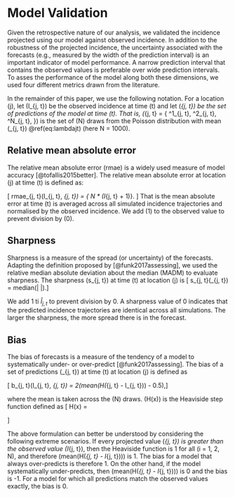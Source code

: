 # Model Validation {#assess}

Given the retrospective nature of our analysis, we validated 
the incidence projected using our model 
against observed incidence. In addition to the 
robustness of the projected incidence, the uncertainty associated 
with the forecasts (e.g., measured by the width of the prediction
interval) is an important indicator of model performance. A 
narrow prediction interval that contains the observed values
is preferable over wide prediction intervals. To asses the 
performance of the model along both these dimensions, 
we used four different metrics drawn from the literature.

In the remainder of this paper, we use the following notation. 
For a location \(j\), let \(I_{j, t}\) be the observed incidence 
at time \(t\) and let 
\(\hat{I}_{j, t}\) be the set of predictions of the model at 
time \(t\). 
That is, \(\hat{I}_{j, t} = 
\{
\hat{I}^1_{j, t}, 
\hat{I}^2_{j, t}, 
\dots
\hat{I}^N_{j, t}, 
\}\) is the set of
\(N\) draws from the Poisson distribution with mean 
\(\lambda_{j, t}\)  \@ref(eq:lambdajt) (here N = 1000).

 
## Relative mean absolute error

The relative mean absolute error (rmae) is a widely used 
measure of model accuracy  [@tofallis2015better]. 
The relative mean absolute error
at location \(j\) at time \(t\) is defined as:

\[
  rmae_{j, t}(I_{j, t}, \hat{I}_{j, t}) = 
 \frac{
 \sum_{s = 1}^N{\lvert I_{j, t} - \hat{I}^s_{j, t} \rvert}
 }
 { N *  (I_{j, t} + 1)}.
 \]
That is the mean absolute error at time \(t\) is averaged 
across all
simulated incidence trajectories and normalised by the observed
incidence. We add \(1\) to the observed value to prevent division by
\(0\).


## Sharpness

Sharpness is a measure of the spread 
(or uncertainty) of the
forecasts. Adapting the definition proposed by [@funk2017assessing],
we used the relative median
absolute deviation about the median (MADM) to evaluate sharpness.
The sharpness \(s_{j, t}\) at time \(t\) at location \(j\)
is
\[
s_{j, t}(\hat{I}_{j, t}) = 
median(\left | \frac{\hat{I}^s_{j, t}  - median(\hat{I}_{j, t})}{median(\hat{I}_{j, t})} 
\right |).\]

We add 1 ti $\hat{I}_{j, t}$ to prevent division by 0.
A sharpness value of 0 indicates that the predicted incidence
trajectories are identical across all simulations. 
The larger the sharpness, the more spread there is in the 
forecast.

## Bias

The bias of forecasts is a measure of the tendency of a model 
to systematically under- or over-predict [@funk2017assessing]. 
The bias of a set 
of predictions \(\hat{I}_{j, t}\) 
at time \(t\) at location \(j\) is defined as

\[
b_{j, t}(I_{j, t}, \hat{I}_{j, t}) = 
2(mean(H(\hat{I}_{j, t} - I_{j, t})) - 0.5),\]

where the mean is taken across the \(N\) draws.
\(H(x)\) is the Heaviside step function defined as
\[
H(x) = \begin{cases} 
0 & \text{ if } x < 0 \\ 
1 & \text{ if } x > 0 \\
0.5 & \text{ if } x = 0. 
\end{cases} 
\]

The above formulation can better be understood by considering 
the following extreme scenarios. If every projected value 
\(\hat{I}_{j, t}\) is greater 
than the observed value \(I_{j, t}\), then the Heaviside 
function is 1 for all \(i = 1, 2, \dots N\), and therefore
\(mean(H(\hat{I}_{j, t} - I_{j, t}))\) is 1. The bias
for a model that always over-predicts is therefore 1. 
On the other hand, if the model systematically under-predicts,
then \(mean(H(\hat{I}_{j, t} - I_{j, t}))\) is 0 and the bias 
is -1. For a model for which all predictions match the observed values 
exactly, the bias is 0.
